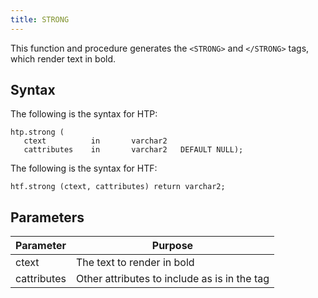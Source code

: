 ```yaml
---
title: STRONG
---
```


This function and procedure generates the `<STRONG>` and `</STRONG>` tags, which render text in bold.

## Syntax

The following is the syntax for HTP:

```
htp.strong (
   ctext          in       varchar2
   cattributes    in       varchar2   DEFAULT NULL);
```

The following is the syntax for HTF:

```
htf.strong (ctext, cattributes) return varchar2;
```

## Parameters

| Parameter | Purpose  |
| --------- | -------- |
| ctext | The text to render in bold |
| cattributes | Other attributes to include as is in the tag |
